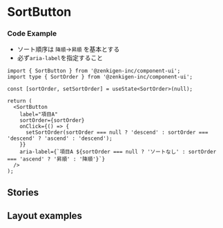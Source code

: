 
<Meta title="SortButton" of={SortButtonStories} />

# SortButton

<Canvas>
  <Story of={Component} />
</Canvas>

<Controls of={Component} />

### Code Example

- ソート順序は `降順`→`昇順` を基本とする
- 必ず`aria-label`を指定すること

```tsx
import { SortButton } from '@zenkigen-inc/component-ui';
import type { SortOrder } from '@zenkigen-inc/component-ui';

const [sortOrder, setSortOrder] = useState<SortOrder>(null);

return (
  <SortButton
    label="項目A"
    sortOrder={sortOrder}
    onClick={() => {
      setSortOrder(sortOrder === null ? 'descend' : sortOrder === 'descend' ? 'ascend' : 'descend');
    }}
    aria-label={`項目A ${sortOrder === null ? 'ソートなし' : sortOrder === 'ascend' ? '昇順' : '降順'}`}
  />
);
```

## Stories

<Canvas of={SizesAndStates} />

## Layout examples

<Canvas of={LayoutExamples} />
